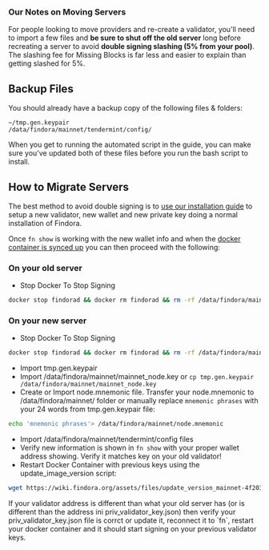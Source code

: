 
### Our Notes on Moving Servers
For people looking to move providers and re-create a validator, you'll need to import a few files and **be sure to shut off the old server** long before recreating a server to avoid **double signing slashing (5% from your pool)**. The slashing fee for Missing Blocks is far less and easier to explain than getting slashed for 5%.

## Backup Files
You should already have a backup copy of the following files & folders:

```text
~/tmp.gen.keypair
/data/findora/mainnet/tendermint/config/
```

When you get to running the automated script in the guide, you can make sure you've updated both of these files before you run the bash script to install.

## How to Migrate Servers
The best method to avoid double signing is to [use our installation guide](https://guides.easynode.one/findora/easynode) to setup a new validator, new wallet and new private key doing a normal installation of Findora. 

Once `fn show` is working with the new wallet info and when the [docker container is synced up](https://guides.easynode.one/findora/post#check-status) you can then proceed with the following:

### On your old server
- Stop Docker To Stop Signing
```bash
docker stop findorad && docker rm findorad && rm -rf /data/findora/mainnet/tendermint/config/addrbook.json
```

### On your new server
- Stop Docker To Stop Signing
```bash
docker stop findorad && docker rm findorad && rm -rf /data/findora/mainnet/tendermint/config/addrbook.json
```
- Import tmp.gen.keypair
- Import /data/findora/mainnet/mainnet_node.key or `cp tmp.gen.keypair /data/findora/mainnet/mainnet_node.key`
- Create or Import node.mnemonic file. Transfer your node.mnemonic to /data/findora/mainnet/ folder or manually replace `mnemonic phrases` with your 24 words from tmp.gen.keypair file:
```bash
echo 'mnemonic phrases'> /data/findora/mainnet/node.mnemonic
```
- Import /data/findora/mainnet/tendermint/config files
- Verify new information is shown in `fn show` with your proper wallet address showing. Verify it matches key on your old validator!
- Restart Docker Container with previous keys using the update_image_version script:
```bash
wget https://wiki.findora.org/assets/files/update_version_mainnet-4f20384f16d1f0e2d90e1f7ebc7ea935.sh && bash -x update_version_mainnet-4f20384f16d1f0e2d90e1f7ebc7ea935.sh
```  

<Callout type="error" emoji="️🚫">
If your validator address is different than what your old server has (or is different than the address ini priv_validator_key.json) then verify your priv_validator_key.json file is corrct or update it, reconnect it to `fn`, restart your docker container and it should start signing on your previous validator keys.
</Callout>